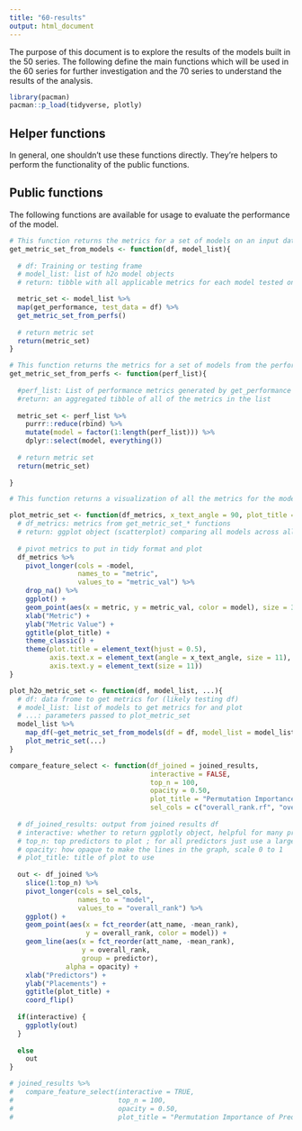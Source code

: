 ```yaml
---
title: "60-results"
output: html_document
---
```


The purpose of this document is to explore the results of the models built in the 50 series.  The following define the main functions which will be used in the 60 series for further investigation and the 70 series to understand the results of the analysis.

```r
library(pacman)
pacman::p_load(tidyverse, plotly)
```

## Helper functions
In general, one shouldn't use these functions directly.  They're helpers to perform the functionality of the public functions.


## Public functions
The following functions are available for usage to evaluate the performance of the model.

```r
# This function returns the metrics for a set of models on an input dataframe
get_metric_set_from_models <- function(df, model_list){
  
  # df: Training or testing frame
  # model_list: list of h2o model objects
  # return: tibble with all applicable metrics for each model tested on df

  metric_set <- model_list %>%
  map(get_performance, test_data = df) %>% 
  get_metric_set_from_perfs()
  
  # return metric set
  return(metric_set)
}
```

```r
# This function returns the metrics for a set of models from the performance metrics
get_metric_set_from_perfs <- function(perf_list){
  
  #perf_list: List of performance metrics generated by get_performance function
  #return: an aggregated tibble of all of the metrics in the list
  
  metric_set <- perf_list %>% 
    purrr::reduce(rbind) %>%
    mutate(model = factor(1:length(perf_list))) %>% 
    dplyr::select(model, everything())
  
  # return metric set
  return(metric_set)
  
}
```

```r
# This function returns a visualization of all the metrics for the models being compared

plot_metric_set <- function(df_metrics, x_text_angle = 90, plot_title = "Model Comparison Plot"){
  # df_metrics: metrics from get_metric_set_* functions
  # return: ggplot object (scatterplot) comparing all models across all applicable metrics
  
  # pivot metrics to put in tidy format and plot
  df_metrics %>% 
    pivot_longer(cols = -model,
                 names_to = "metric",
                 values_to = "metric_val") %>% 
    drop_na() %>% 
    ggplot() +
    geom_point(aes(x = metric, y = metric_val, color = model), size = 3) +
    xlab("Metric") +
    ylab("Metric Value") +
    ggtitle(plot_title) +
    theme_classic() +
    theme(plot.title = element_text(hjust = 0.5),
          axis.text.x = element_text(angle = x_text_angle, size = 11),
          axis.text.y = element_text(size = 11))
}

```

```r
plot_h2o_metric_set <- function(df, model_list, ...){
  # df: data frome to get metrics for (likely testing df)
  # model_list: list of models to get metrics for and plot
  # ...: parameters passed to plot_metric_set
  model_list %>% 
    map_df(~get_metric_set_from_models(df = df, model_list = model_list)) %>% 
    plot_metric_set(...)
}
```

```r
compare_feature_select <- function(df_joined = joined_results, 
                                   interactive = FALSE, 
                                   top_n = 100,
                                   opacity = 0.50,
                                   plot_title = "Permutation Importance of Predictors by Model",
                                   sel_cols = c("overall_rank.rf", "overall_rank.lasso")){
  
  # df_joined_results: output from joined results df
  # interactive: whether to return ggplotly object, helpful for many predictors
  # top_n: top predictors to plot ; for all predictors just use a large a number
  # opacity: how opaque to make the lines in the graph, scale 0 to 1
  # plot_title: title of plot to use
  
  out <- df_joined %>% 
    slice(1:top_n) %>% 
    pivot_longer(cols = sel_cols,
                 names_to = "model",
                 values_to = "overall_rank") %>% 
    ggplot() +
    geom_point(aes(x = fct_reorder(att_name, -mean_rank), 
                   y = overall_rank, color = model)) +
    geom_line(aes(x = fct_reorder(att_name, -mean_rank), 
                  y = overall_rank, 
                  group = predictor), 
              alpha = opacity) +
    xlab("Predictors") +
    ylab("Placements") +
    ggtitle(plot_title) +
    coord_flip()
  
  if(interactive) {
    ggplotly(out)
  }
  
  else 
    out
}

# joined_results %>% 
#   compare_feature_select(interactive = TRUE,
#                          top_n = 100,
#                          opacity = 0.50,
#                          plot_title = "Permutation Importance of Predictors by Model")
```

